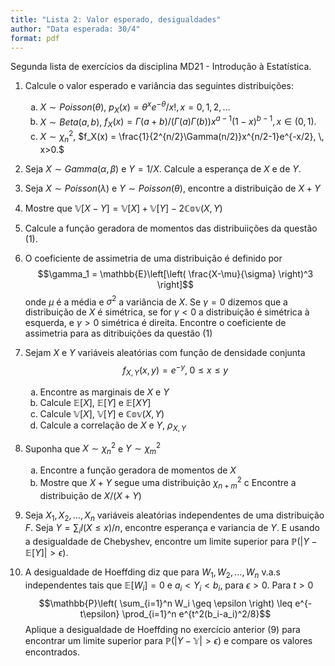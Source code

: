 ```yaml
---
title: "Lista 2: Valor esperado, desigualdades"
author: "Data esperada: 30/4"
format: pdf
---
```


Segunda lista de exercícios da disciplina MD21 - Introdução à Estatística.

1.  Calcule o valor esperado e variância das seguintes distribuições:
    a.  $X \sim Poisson(\theta)$, $p_X(x) = \theta^x e^{-\theta} / x!, \, x=0,1,2,\ldots$
    b.  $X \sim Beta(a, b)$, $f_X(x) = \Gamma(a+b)/(\Gamma(a)\Gamma(b))x^{a-1}(1-x)^{b-1}, \, x \in (0,1).$
    c. $X \sim \chi^2_n$, $f_X(x) = \frac{1}{2^{n/2}\Gamma(n/2)}x^{n/2-1}e^{-x/2}, \, x>0.$
    
2.  Seja $X \sim Gamma(\alpha, \beta)$ e $Y = 1/X$. Calcule a esperança de $X$ e de $Y$.

3. Seja $X \sim Poisson(\lambda)$ e $Y\sim Poisson(\theta)$, encontre a distribuição de $X+Y$

4. Mostre que $\mathbb{V}[X-Y] = \mathbb{V}[X] + \mathbb{V}[Y] - 2 \mathbb{Cov}(X,Y)$

5. Calcule a função geradora de momentos das distribuiições da questão (1).

6. O coeficiente de assimetria de uma distribuição é definido por
$$\gamma_1 = \mathbb{E}\left[\left( \frac{X-\mu}{\sigma} \right)^3 \right]$$
onde $\mu$ é a média e $\sigma^2$ a variância de $X$. Se $\gamma=0$ dizemos que a distribuição de $X$ é simétrica, se for $\gamma < 0$ a distribuição é simétrica à esquerda, e $\gamma > 0$ simétrica é direita. Encontre o coeficiente de assimetria para as ditribuições da questão (1)

7. Sejam $X$ e $Y$ variáveis aleatórias com função de densidade conjunta 
$$f_{X,Y}(x,y) = e^{-y}, \; 0 \leq x \leq y$$
    a. Encontre as marginais de $X$ e $Y$
    b. Calcule $\mathbb{E}[X]$, $\mathbb{E}[Y]$ e $\mathbb{E}[XY]$
    c. Calcule $\mathbb{V}[X]$, $\mathbb{V}[Y]$ e $\mathbb{Cov}(X,Y)$
    d. Calcule a correlação de  $X$ e $Y$, $\rho_{X,Y}$
  
8. Suponha que $X \sim \chi^2_n$ e $Y \sim \chi^2_m$
    a. Encontre a função geradora de momentos de $X$
    b. Mostre que $X+Y$ segue uma distribuição $\chi^2_{n+m}$
    c Encontre a distribuição de $X / (X+Y)$

9. Seja $X_1,X_2,\ldots,X_n$ variáveis aleatórias independentes de uma distribuição $F$. Seja $Y = \sum_i I(X \leq x) / n$, encontre esperança e variancia de $Y$. E usando a desigualdade de Chebyshev, encontre um limite superior para $\mathbb{P}(|Y - \mathbb{E}[Y]|>\epsilon)$.

10. A desigualdade de Hoeffding diz que para $W_1,W_2,\ldots,W_n$ v.a.s independentes tais que $\mathbb{E}[W_i]=0$ e $a_i<Y_i<b_i$, para $\epsilon > 0$. Para $t>0$
$$\mathbb{P}\left( \sum_{i=1}^n W_i \geq \epsilon \right) \leq e^{-t\epsilon} \prod_{i=1}^n e^{t^2(b_i-a_i)^2/8}$$
Aplique a desigualdade de Hoeffding no exercício anterior (9) para encontrar um limite superior para $\mathbb{P}(|Y - \mathbb{Y}|>\epsilon)$ e compare os valores encontrados.